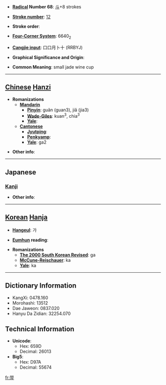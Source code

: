 * '''[[Wiktionary:Chinese radical index| Radical]] Number 68''': [[Wiktionary:Chinese radical index 斗|斗]]+8 strokes

* '''[[Wiktionary:Chinese total strokes index|Stroke number]]''': [[Wiktionary:Chinese total strokes index 12|12]]

* '''Stroke order''': 

* '''[[Wiktionary:Chinese four corner index|Four-Corner System]]''': 6640<sub>2</sub>

* '''[[Wiktionary:Chinese Cangjie index|Cangjie input]]''': 口口月卜十 (RRBYJ)

* '''Graphical Significance and Origin''': 

* '''Common Meaning''': small jade wine cup

----

== [[Chinese]] [[Hanzi]] ==

* '''Romanizations'''
** '''[[Mandarin]]'''
*** '''[[Pinyin]]''': guǎn (guan3), jiǎ (jia3)
*** '''[[Wade-Giles]]''': kuan<sup>3</sup>, chia<sup>3</sup>
*** '''[[Yale]]''': 
** '''[[Cantonese]]'''
*** '''[[Jyutping]]''':
*** '''[[Penkyamp]]''': 
*** '''[[Yale]]''': ga2

* '''Other info''': 

----

==Japanese==
===[[Kanji]]===
{{kanji|on readings=[[か]] (ka), [[け]] (ke)
|kun readings=[[うつわ]] (utsuwa)
}}

* '''Other info''':  

----

== [[Korean]] [[Hanja]] ==

* '''[[Hangeul]]''': 가

* '''[[Eumhun]] reading''': 

* '''Romanizations'''
** '''[[The 2000 South Korean Revised Romanization|The 2000 South Korean Revised]]''': ga
** '''[[McCune-Reischauer]]''': ka
** '''[[Yale]]''': ka

----

== Dictionary Information ==

* KangXi: 0478.160
* Morohashi: 13512
* Dae Jaweon: 0837.020
* Hanyu Da Zidian: 32254.070

== Technical Information ==

* '''Unicode''':
** Hex: 659D
** Decimal: 26013
* '''Big5''':
** Hex: D97A
** Decimal: 55674

[[fr:斝]]